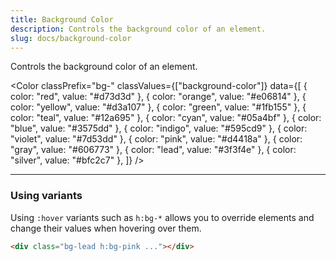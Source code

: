 ```yaml
---
title: Background Color
description: Controls the background color of an element.
slug: docs/background-color
---
```


Controls the background color of an element.

<Color
  classPrefix="bg-"
  classValues={["background-color"]}
  data={[
    { color: "red", value: "#d73d3d" },
    { color: "orange", value: "#e06814" },
    { color: "yellow", value: "#d3a107" },
    { color: "green", value: "#1fb155" },
    { color: "teal", value: "#12a695" },
    { color: "cyan", value: "#05a4bf" },
    { color: "blue", value: "#3575dd" },
    { color: "indigo", value: "#595cd9" },
    { color: "violet", value: "#7d53dd" },
    { color: "pink", value: "#d4418a" },
    { color: "gray", value: "#606773" },
    { color: "lead", value: "#3f3f4e" },
    { color: "silver", value: "#bfc2c7" },
  ]}
/>

---

### Using variants

Using `:hover` variants such as `h:bg-*` allows you to override elements and change their values when hovering over them.

```html "h:bg-pink"
<div class="bg-lead h:bg-pink ..."></div>
```
